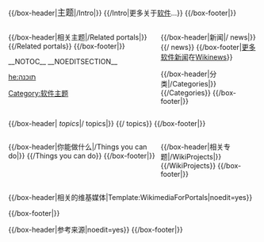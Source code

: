 {{noteTA
|G1=IT
}}
<!-- This portal was created using subst:box portal skeleton  -->
<small>{{browsebar}}</small><!--
{| width="100%" cellpadding="" cellspacing="3" style="background:#FFFFFF; border-style:solid; border-width:1px; border-color:#aaaaa;"
| width="55%" valign="top" style="padding: 0; margin:0;" |}-->
<div style="float:left; width:100%">

{{/box-header|<big>{{PAGENAME}}主题</big>|{{FULLPAGENAME}}/Intro|}}
{{{{FULLPAGENAME}}/Intro|更多关于[[软件|软件]]...}}
{{/box-footer|}}


<div style="text-align:center; margin:0.25em auto 0.75em">{{purge|'''查看新选项'''}}</div>
<div style="width:60%;display:block;float:left;">
<!--<div style="text-align:center; margin:0.25em 0 0.75em 0;">{{purge|'''查看新选项'''}}</div>
<div style="float:left; width:60%;">  This width added to the the margin below to equal 99%-->
{{Random portal component|max=12|header=精选条目|subpage=Selected article}}

{{Random portal component|max=6|header=精选图片|subpage=Selected picture}}

{{/box-header|相关主题|{{FULLPAGENAME}}/Related portals|}}
{{{{FULLPAGENAME}}/Related portals}}
{{/box-footer|}}

</div>

<div style="float:right; width:39%"> <!-- This margin should be right of the above -->
{{/box-header|{{PAGENAME}}新闻|{{FULLPAGENAME}}/{{PAGENAME}} news|}}
{{{{FULLPAGENAME}}/{{PAGENAME}} news}}
{{/box-footer|[[wikinews:Category:Software|更多软件新闻]]在[http://www.wikinews.org Wikinews]}}

{{Random portal component|max=4|header=你知道吗|subpage=Did you know}}

{{/box-header|分类|{{FULLPAGENAME}}/Categories|}}
{{{{FULLPAGENAME}}/Categories}}
{{/box-footer|}}

</div>

<div style="float:right; width:100%">

{{/box-header|''{{PAGENAME}} topics''|{{FULLPAGENAME}}/{{PAGENAME}} topics|}}
{{{{FULLPAGENAME}}/{{PAGENAME}} topics}}
{{/box-footer|}}

</div>

<div style="float:left; width:60%;"> <!-- This width added to the the margin below to equal 99%-->

{{/box-header|你能做什么|{{FULLPAGENAME}}/Things you can do|}}
{{{{FULLPAGENAME}}/Things you can do}}
{{/box-footer|}}
</div>

<div style="float:right; width:39%"> <!-- This margin should be right of the above -->
{{/box-header|相关专题|{{FULLPAGENAME}}/WikiProjects|}}
{{{{FULLPAGENAME}}/WikiProjects}}
{{/box-footer|}}

</div>

<div style="float:right; width:100%">

{{/box-header|相关的维基媒体|Template:WikimediaForPortals|noedit=yes}}
<center>{{WikimediaForPortals}}</center>
{{/box-footer|}}

{{/box-header|参考来源|noedit=yes}}
{{reflist}}
{{/box-footer|}}

{{portals}}
<center>{{Purge page}}</center>
</div>

__NOTOC__ __NOEDITSECTION__
<!-- Recategorize Category:Portals under construction to an appropriate subcategory of Category:Portals once the portal is ready for viewing by non-editors. -->
[[Category:{{PAGENAME}}|{{FULLPAGENAME}}]]
[[Category:软件主题|Category:软件主题]]

[[he:תוכנה|he:תוכנה]]